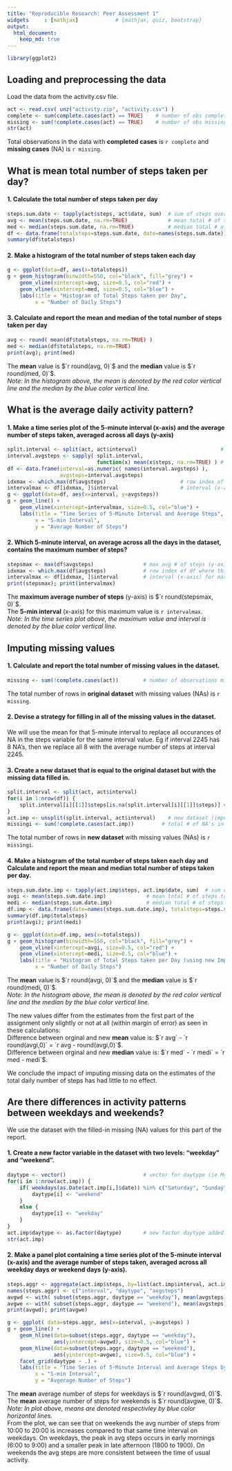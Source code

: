 ```yaml
---
title: "Reproducible Research: Peer Assessment 1"
widgets     : [mathjax]            # {mathjax, quiz, bootstrap}
output: 
  html_document:
    keep_md: true
---
```


```r
library(ggplot2)
```

## Loading and preprocessing the data
Load the data from the activity.csv file.
```r
act <- read.csv( unz("activity.zip", "activity.csv") )
complete <- sum(complete.cases(act) == TRUE)    # number of obs complete (no NA's)
missing <- sum(!complete.cases(act) == TRUE)    # number of obs missing values (with NA's)
str(act)
```
Total observations in the data with **completed cases** is `r complete` and **missing cases** (NA) is `r missing`.



## What is mean total number of steps taken per day?
#### 1. Calculate the total number of steps taken per day
```r
steps.sum.date <- tapply(act$steps, act$date, sum)  # sum of steps over subsetting by each date
avg <- mean(steps.sum.date, na.rm=TRUE)             # mean total # of steps taken each day
med <- median(steps.sum.date, na.rm=TRUE)           # median total # of steps taken each day   
df <- data.frame(totalsteps=steps.sum.date, date=names(steps.sum.date))
summary(df$totalsteps)
```

#### 2. Make a histogram of the total number of steps taken each day
```r
g <- ggplot(data=df, aes(x=totalsteps))
g + geom_histogram(binwidth=550, col="black", fill="grey") +
    geom_vline(xintercept=avg, size=0.5, col="red") +
    geom_vline(xintercept=med, size=0.5, col="blue") +
    labs(title = "Histogram of Total Steps taken per Day",
         x = "Number of Daily Steps")
```

#### 3. Calculate and report the mean and median of the total number of steps taken per day
```r
avg <- round( mean(df$totalsteps, na.rm=TRUE) )
med <- median(df$totalsteps, na.rm=TRUE)
print(avg); print(med)
```
The **mean** value is $`r round(avg, 0)`$ and the **median** value is $`r round(med, 0)`$.  
*Note: In the histogram above, the mean is denoted by the red color vertical line and the median by the blue color vertical line.*



## What is the average daily activity pattern?
#### 1. Make a time series plot of the 5-minute interval (x-axis) and the average number of steps taken, averaged across all days (y-axis)
```r
split.interval <- split(act, act$interval)                           # split data by interval
interval.avgsteps <- sapply( split.interval, 
                             function(x) mean(x$steps, na.rm=TRUE) ) # get average steps for each interval
df <- data.frame(interval=as.numeric( names(interval.avgsteps) ), 
                 avgsteps=interval.avgsteps)
idxmax <- which.max(df$avgsteps)                        # row index of df where this max exists
intervalmax <- df[idxmax, ]$interval                    # interval (x-axis) for max avg # steps
g <- ggplot(data=df, aes(x=interval, y=avgsteps))
g + geom_line() +
    geom_vline(xintercept=intervalmax, size=0.5, col="blue") +
    labs(title = "Time Series of 5-Minute Interval and Average Steps",
         x = "5-min Interval",
         y = "Average Number of Steps")
```

#### 2. Which 5-minute interval, on average across all the days in the dataset, contains the maximum number of steps?
```r
stepsmax <- max(df$avgsteps)                # max avg # of steps (y-axis)
idxmax <- which.max(df$avgsteps)            # row index of df where this max exists
intervalmax <- df[idxmax, ]$interval        # interval (x-axis) for max avg # of steps
print(stepsmax); print(intervalmax)
```
The **maximum average number of steps** (y-axis) is $`r round(stepsmax, 0)`$.  
The **5-min interval** (x-axis) for this maximum value is `r intervalmax`.  
*Note: In the time series plot above, the maximum value and interval is denoted by the blue color vertical line.*



## Imputing missing values
#### 1. Calculate and report the total number of missing values in the dataset.
```r
missing <- sum(!complete.cases(act))        # number of observations missing values (with NA's)
```
The total number of rows in **original dataset** with missing values (NAs) is `r missing`.

#### 2. Devise a strategy for filling in all of the missing values in the dataset.  
We will use the mean for that 5-minute interval to replace all occurances of NA in the steps variable for the same interval value. Eg if interval 2245 has 8 NA's, then we replace all 8 with the average number of steps at interval 2245.  

#### 3. Create a new dataset that is equal to the original dataset but with the missing data filled in.
```r
split.interval <- split(act, act$interval)  
for(i in 1:nrow(df)) {
    split.interval[i][[1]]$steps[is.na(split.interval[i][[1]]$steps)] <- round( df[i,]$avgsteps )
}
act.imp <- unsplit(split.interval, act$interval)    # new dataset (imputed)
missingi <- sum(!complete.cases(act.imp))         # total # of NA's in new imputed dataset (should be 0)
```
The total number of rows in **new dataset** with missing values (NAs) is `r missingi`.

#### 4. Make a histogram of the total number of steps taken each day and Calculate and report the mean and median total number of steps taken per day. 
```r
steps.sum.date.imp <- tapply(act.imp$steps, act.imp$date, sum)  # sum of steps over subsetting by each date
avgi <- mean(steps.sum.date.imp)             # mean total # of steps taken each day
medi <- median(steps.sum.date.imp)           # median total # of steps taken each day   
df.imp <- data.frame(date=names(steps.sum.date.imp), totalsteps=steps.sum.date.imp)
summary(df.imp$totalsteps)
print(avgi); print(medi)
```

```r
g <- ggplot(data=df.imp, aes(x=totalsteps))
g + geom_histogram(binwidth=550, col="black", fill="grey") +
    geom_vline(xintercept=avgi, size=0.5, col="red") +
    geom_vline(xintercept=medi, size=0.5, col="blue") +
    labs(title = "Histogram of Total Steps taken per Day (using new Imputed Dataset)",
         x = "Number of Daily Steps")
```
The **mean** value is $`r round(avgi, 0)`$ and the **median** value is $`r round(medi, 0)`$.  
*Note: In the histogram above, the mean is denoted by the red color vertical line and the median by the blue color vertical line.*  

The new values differ from the estimates from the first part of the assignment only slightly or not at all (within margin of error) as seen in these calculations:    
Difference between orginal and new **mean** value is: $`r avg` - `r round(avgi,0)` = `r avg - round(avgi,0)`$.  
Difference between orginal and new **median** value is: $`r med` - `r medi` = `r med - medi`$.  

We conclude the impact of imputing missing data on the estimates of the total daily number of steps has had little to no effect.  



## Are there differences in activity patterns between weekdays and weekends?
We use the dataset with the filled-in missing (NA) values for this part of the report.  

#### 1. Create a new factor variable in the dataset with two levels: "weekday" and "weekend".
```r
daytype <- vector()                         # vector for daytype (ie Monday thru Sunday)
for(i in 1:nrow(act.imp)) {
    if( weekdays(as.Date(act.imp[i,]$date)) %in% c("Saturday", "Sunday") ) {
        daytype[i] <- "weekend"
    }
    else {
        daytype[i] <- "weekday"
    }
}
act.imp$daytype <- as.factor(daytype)       # new factor daytype added in dataset 
str(act.imp)
```  

#### 2. Make a panel plot containing a time series plot of the 5-minute interval (x-axis) and the average number of steps taken, averaged across all weekday days or weekend days (y-axis).
```r
steps.aggr <- aggregate(act.imp$steps, by=list(act.imp$interval, act.imp$daytype), mean)
names(steps.aggr) <- c("interval", "daytype", "avgsteps")
avgwd <- with( subset(steps.aggr, daytype == "weekday"), mean(avgsteps) )
avgwe <- with( subset(steps.aggr, daytype == "weekend"), mean(avgsteps) )
print(avgwd); print(avgwe)

g <- ggplot( data=steps.aggr, aes(x=interval, y=avgsteps) )
g + geom_line() +
    geom_hline(data=subset(steps.aggr, daytype == "weekday"), 
               aes(yintercept=avgwd), size=0.5, col="blue") +
    geom_hline(data=subset(steps.aggr, daytype == "weekend"), 
               aes(yintercept=avgwe), size=0.5, col="blue") +
    facet_grid(daytype ~ .) +
    labs(title = "Time Series of 5-Minute Interval and Average Steps by Weekday & Weekend",
         x = "5-min Interval",
         y = "Avgerage Number of Steps")
```
The **mean** average number of steps for weekdays is $`r round(avgwd, 0)`$.  
The **mean** average number of steps for weekends is $`r round(avgwe, 0)`$.  
*Note: In plot above, means are denoted respectivley by blue color horizontal lines.*    
From the plot, we can see that on weekends the avg number of steps from 10:00 to 20:00 is increases compared to that same time interval on weekdays. On weekdays, the peak in avg steps occurs in early mornings (6:00 to 9:00) and a smaller peak in late afternoon (1800 to 1900). On weekends the avg steps are more consistent between the time of usual activity.  








